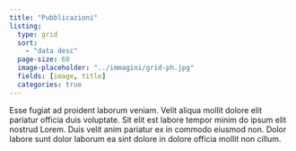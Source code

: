 ```yaml
---
title: "Pubblicazioni"
listing:
  type: grid
  sort:
    - "data desc"
  page-size: 60
  image-placeholder: "../immagini/grid-ph.jpg"
  fields: [image, title]
  categories: true
---
```


Esse fugiat ad proident laborum veniam. Velit aliqua mollit dolore elit pariatur officia duis voluptate. Sit elit est labore tempor minim do ipsum elit nostrud Lorem. Duis velit anim pariatur ex in commodo eiusmod non. Dolor labore sunt dolor laborum ea sint dolore in dolore officia mollit non cillum.


